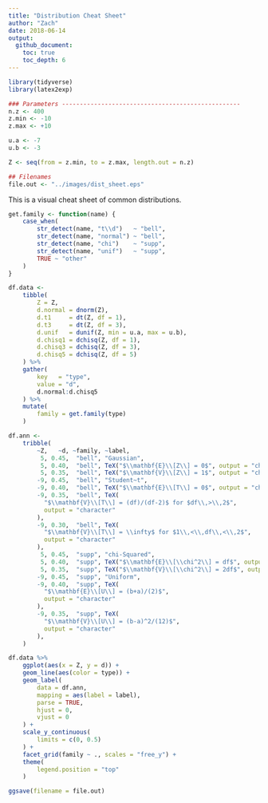 ```yaml
---
title: "Distribution Cheat Sheet"
author: "Zach"
date: 2018-06-14
output:
  github_document:
    toc: true
    toc_depth: 6
---
```


```r
library(tidyverse)
library(latex2exp)

### Parameters --------------------------------------------------
n.z <- 400
z.min <- -10
z.max <- +10

u.a <- -7
u.b <- -3

Z <- seq(from = z.min, to = z.max, length.out = n.z)

## Filenames
file.out <- "../images/dist_sheet.eps"
```

This is a visual cheat sheet of common distributions.

```r
get.family <- function(name) {
    case_when(
        str_detect(name, "t\\d")   ~ "bell",
        str_detect(name, "normal") ~ "bell",
        str_detect(name, "chi")    ~ "supp",
        str_detect(name, "unif")   ~ "supp",
        TRUE ~ "other"
    )
}

df.data <-
    tibble(
        Z = Z,
        d.normal = dnorm(Z),
        d.t1     = dt(Z, df = 1),
        d.t3     = dt(Z, df = 3),
        d.unif   = dunif(Z, min = u.a, max = u.b),
        d.chisq1 = dchisq(Z, df = 1),
        d.chisq3 = dchisq(Z, df = 3),
        d.chisq5 = dchisq(Z, df = 5)
    ) %>%
    gather(
        key   = "type",
        value = "d",
        d.normal:d.chisq5
    ) %>%
    mutate(
        family = get.family(type)
    )

df.ann <-
    tribble(
        ~Z,   ~d, ~family, ~label,
         5, 0.45,  "bell", "Gaussian",
         5, 0.40,  "bell", TeX("$\\mathbf{E}\\[Z\\] = 0$", output = "character"),
         5, 0.35,  "bell", TeX("$\\mathbf{V}\\[Z\\] = 1$", output = "character"),
        -9, 0.45,  "bell", "Student~t",
        -9, 0.40,  "bell", TeX("$\\mathbf{E}\\[T\\] = 0$", output = "character"),
        -9, 0.35,  "bell", TeX(
          "$\\mathbf{V}\\[T\\] = (df)/(df-2)$ for $df\\,>\\,2$",
          output = "character"
        ),
        -9, 0.30,  "bell", TeX(
          "$\\mathbf{V}\\[T\\] = \\infty$ for $1\\,<\\,df\\,<\\,2$",
          output = "character"
        ),
         5, 0.45,  "supp", "chi-Squared",
         5, 0.40,  "supp", TeX("$\\mathbf{E}\\[\\chi^2\\] = df$", output = "character"),
         5, 0.35,  "supp", TeX("$\\mathbf{V}\\[\\chi^2\\] = 2df$", output = "character"),
        -9, 0.45,  "supp", "Uniform",
        -9, 0.40,  "supp", TeX(
          "$\\mathbf{E}\\[U\\] = (b+a)/(2)$",
          output = "character"
        ),
        -9, 0.35,  "supp", TeX(
          "$\\mathbf{V}\\[U\\] = (b-a)^2/(12)$",
          output = "character"
        ),
    )
```

```r
df.data %>%
    ggplot(aes(x = Z, y = d)) +
    geom_line(aes(color = type)) +
    geom_label(
        data = df.ann,
        mapping = aes(label = label),
        parse = TRUE,
        hjust = 0,
        vjust = 0
    ) +
    scale_y_continuous(
        limits = c(0, 0.5)
    ) +
    facet_grid(family ~ ., scales = "free_y") +
    theme(
        legend.position = "top"
    )

ggsave(filename = file.out)
```
